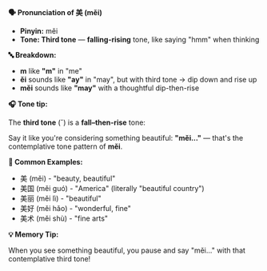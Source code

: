 **🗣️ Pronunciation of 美 (měi)**

- **Pinyin:** měi
- **Tone: Third tone** — **falling-rising** tone, like saying "hmm" when thinking

**🔤 Breakdown:**

- **m** like **"m"** in "me"
- **ěi** sounds like **"ay"** in "may", but with third tone → dip down and rise up
- **měi** sounds like **"may"** with a thoughtful dip-then-rise

**🎧 Tone tip:**

The **third tone** (ˇ) is a **fall–then-rise** tone:

Say it like you're considering something beautiful: **"měi..."** — that's the contemplative tone
pattern of **měi**.

**📝 Common Examples:**

- 美 (měi) - "beauty, beautiful"
- 美国 (měi guó) - "America" (literally "beautiful country")
- 美丽 (měi lì) - "beautiful"
- 美好 (měi hǎo) - "wonderful, fine"
- 美术 (měi shù) - "fine arts"

**💡 Memory Tip:**

When you see something beautiful, you pause and say "měi..." with that contemplative third tone!
